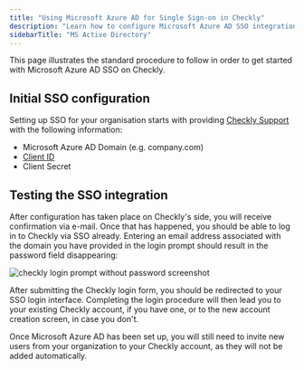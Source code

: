 ```yaml
---
title: "Using Microsoft Azure AD for Single Sign-on in Checkly"
description: "Learn how to configure Microsoft Azure AD SSO integration with Checkly"
sidebarTitle: "MS Active Directory"
---
```


This page illustrates the standard procedure to follow in order to get started with Microsoft Azure AD SSO on Checkly.

## Initial SSO configuration

Setting up SSO for your organisation starts with providing [Checkly Support](mailto:support@checklyhq.com) with the following information:

- Microsoft Azure AD Domain (e.g. company.com)
- [Client ID](https://auth0.com/docs/connections/enterprise/azure-active-directory)
- Client Secret

## Testing the SSO integration

After configuration has taken place on Checkly's side, you will receive confirmation via e-mail. Once that has happened, you should be able to log in to Checkly via SSO already. Entering an email address associated with the domain you have provided in the login prompt should result in the password field disappearing:

![checkly login prompt without password screenshot](/docs/images/single-sign-on/checkly-login-prompt-sso.png)

After submitting the Checkly login form, you should be redirected to your SSO login interface. Completing the login procedure will then lead you to your existing Checkly account, if you have one, or to the new account creation screen, in case you don't.

<Info>
Once Microsoft Azure AD has been set up, you will still need to invite new users from your organization to your Checkly account, as they will not be added automatically.
</Info>